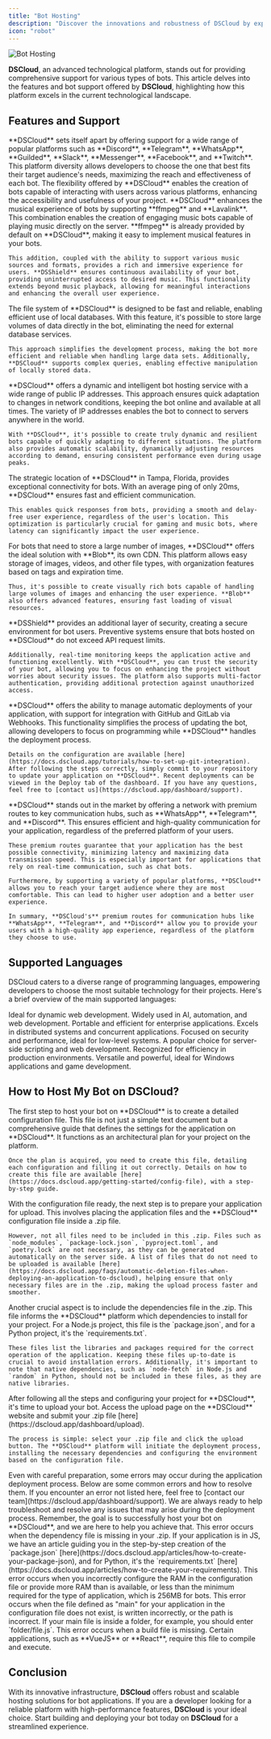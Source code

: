 ```yaml
---
title: "Bot Hosting"
description: "Discover the innovations and robustness of DSCloud by exploring the bot hosting features and support provided by the platform."
icon: "robot"
---
```


<img src="/images/services/bots.png" alt="Bot Hosting" />

**DSCloud**, an advanced technological platform, stands out for providing comprehensive support for various types of bots. This article delves into the features and bot support offered by **DSCloud**, highlighting how this platform excels in the current technological landscape.

## Features and Support

<CardGroup cols={1}>
  <Card title="Any Platform Support" icon="robot">
    **DSCloud** sets itself apart by offering support for a wide range of popular platforms such as **Discord**, **Telegram**, **WhatsApp**, **Guilded**, **Slack**, **Messenger**, **Facebook**, and **Twitch**. This platform diversity allows developers to choose the one that best fits their target audience's needs, maximizing the reach and effectiveness of each bot. The flexibility offered by **DSCloud** enables the creation of bots capable of interacting with users across various platforms, enhancing the accessibility and usefulness of your project.
  </Card>
  <Card title="Advanced Music Support" icon="music">
    **DSCloud** enhances the musical experience of bots by supporting **ffmpeg** and **Lavalink**. This combination enables the creation of engaging music bots capable of playing music directly on the server. **ffmpeg** is already provided by default on **DSCloud**, making it easy to implement musical features in your bots.

    This addition, coupled with the ability to support various music sources and formats, provides a rich and immersive experience for users. **DSShield** ensures continuous availability of your bot, providing uninterrupted access to desired music. This functionality extends beyond music playback, allowing for meaningful interactions and enhancing the overall user experience.
  </Card>
  <Card title="Efficient Local Database" icon="database">
    The file system of **DSCloud** is designed to be fast and reliable, enabling efficient use of local databases. With this feature, it's possible to store large volumes of data directly in the bot, eliminating the need for external database services.

    This approach simplifies the development process, making the bot more efficient and reliable when handling large data sets. Additionally, **DSCloud** supports complex queries, enabling effective manipulation of locally stored data.
  </Card>
  <Card title="Dynamic Hosting" icon="rocket">
    **DSCloud** offers a dynamic and intelligent bot hosting service with a wide range of public IP addresses. This approach ensures quick adaptation to changes in network conditions, keeping the bot online and available at all times. The variety of IP addresses enables the bot to connect to servers anywhere in the world.

    With **DSCloud**, it's possible to create truly dynamic and resilient bots capable of quickly adapting to different situations. The platform also provides automatic scalability, dynamically adjusting resources according to demand, ensuring consistent performance even during usage peaks.
  </Card>
  <Card title="Optimized Bot Latency" icon="bolt">
    The strategic location of **DSCloud** in Tampa, Florida, provides exceptional connectivity for bots. With an average ping of only 20ms, **DSCloud** ensures fast and efficient communication.

    This enables quick responses from bots, providing a smooth and delay-free user experience, regardless of the user's location. This optimization is particularly crucial for gaming and music bots, where latency can significantly impact the user experience.
  </Card>
  <Card title="Efficient Image Storage" icon="cloud">
    For bots that need to store a large number of images, **DSCloud** offers the ideal solution with **Blob**, its own CDN. This platform allows easy storage of images, videos, and other file types, with organization features based on tags and expiration time.

    Thus, it's possible to create visually rich bots capable of handling large volumes of images and enhancing the user experience. **Blob** also offers advanced features, ensuring fast loading of visual resources.
  </Card>
  <Card title="Advanced Security" icon="shield">
    **DSShield** provides an additional layer of security, creating a secure environment for bot users. Preventive systems ensure that bots hosted on **DSCloud** do not exceed API request limits.

    Additionally, real-time monitoring keeps the application active and functioning excellently. With **DSCloud**, you can trust the security of your bot, allowing you to focus on enhancing the project without worries about security issues. The platform also supports multi-factor authentication, providing additional protection against unauthorized access.
  </Card>
  <Card title="Automatic Deployment via Git" icon="code">
    **DSCloud** offers the ability to manage automatic deployments of your application, with support for integration with GitHub and GitLab via Webhooks. This functionality simplifies the process of updating the bot, allowing developers to focus on programming while **DSCloud** handles the deployment process.

    Details on the configuration are available [here](https://docs.dscloud.app/tutorials/how-to-set-up-git-integration). After following the steps correctly, simply commit to your repository to update your application on **DSCloud**. Recent deployments can be viewed in the Deploy tab of the dashboard. If you have any questions, feel free to [contact us](https://dscloud.app/dashboard/support).
  </Card>
  <Card title="Premium Routes" icon="star">
    **DSCloud** stands out in the market by offering a network with premium routes to key communication hubs, such as **WhatsApp**, **Telegram**, and **Discord**. This ensures efficient and high-quality communication for your application, regardless of the preferred platform of your users.

    These premium routes guarantee that your application has the best possible connectivity, minimizing latency and maximizing data transmission speed. This is especially important for applications that rely on real-time communication, such as chat bots.

    Furthermore, by supporting a variety of popular platforms, **DSCloud** allows you to reach your target audience where they are most comfortable. This can lead to higher user adoption and a better user experience.

    In summary, **DSCloud's** premium routes for communication hubs like **WhatsApp**, **Telegram**, and **Discord** allow you to provide your users with a high-quality app experience, regardless of the platform they choose to use.
  </Card>
</CardGroup>

## Supported Languages

DSCloud caters to a diverse range of programming languages, empowering developers to choose the most suitable technology for their projects. Here's a brief overview of the main supported languages:

<CardGroup cols={3}>
  <Card title="Node.js" icon="node-js" href="https://docs.dscloud.app/articles/getting-started-with-nodejs">
    Ideal for dynamic web development.
  </Card>

  <Card title="Python" icon="python" href="https://docs.dscloud.app/articles/getting-started-with-python">
    Widely used in AI, automation, and web development.
  </Card>

  <Card title="Java" icon="java" href="https://docs.dscloud.app/articles/getting-started-with-java">
    Portable and efficient for enterprise applications.
  </Card>

  <Card title="Elixir" icon="droplet" href="https://docs.dscloud.app/articles/getting-started-with-elixir">
    Excels in distributed systems and concurrent applications.
  </Card>

  <Card title="Rust" icon="rust" href="https://docs.dscloud.app/articles/getting-started-with-rust">
    Focused on security and performance, ideal for low-level systems.
  </Card>

  <Card title="PHP" icon="php" href="https://docs.dscloud.app/articles/getting-started-with-php">
    A popular choice for server-side scripting and web development.
  </Card>

  <Card title="Go" icon="golang" href="https://docs.dscloud.app/articles/getting-started-with-go">
    Recognized for efficiency in production environments.
  </Card>

  <Card title="C#" icon="c" href="https://docs.dscloud.app/articles/getting-started-with-csharp">
    Versatile and powerful, ideal for Windows applications and game development.
  </Card>
</CardGroup>

## How to Host My Bot on DSCloud?
<Steps>
  <Step title="Configuration File" icon="file">
    The first step to host your bot on **DSCloud** is to create a detailed configuration file. This file is not just a simple text document but a comprehensive guide that defines the settings for the application on **DSCloud**. It functions as an architectural plan for your project on the platform.

    Once the plan is acquired, you need to create this file, detailing each configuration and filling it out correctly. Details on how to create this file are available [here](https://docs.dscloud.app/getting-started/config-file), with a step-by-step guide.
  </Step>
  <Step title="ZIP File Creation" icon="file-zip">
    With the configuration file ready, the next step is to prepare your application for upload. This involves placing the application files and the **DSCloud** configuration file inside a .zip file.

    However, not all files need to be included in this .zip. Files such as `node_modules`, `package-lock.json`, `pyproject.toml`, and `poetry.lock` are not necessary, as they can be generated automatically on the server side. A list of files that do not need to be uploaded is available [here](https://docs.dscloud.app/faqs/automatic-deletion-files-when-deploying-an-application-to-dscloud), helping ensure that only necessary files are in the .zip, making the upload process faster and smoother.
  </Step>
  <Step title="Dependencies File" icon="box">
    Another crucial aspect is to include the dependencies file in the .zip. This file informs the **DSCloud** platform which dependencies to install for your project. For a Node.js project, this file is the `package.json`, and for a Python project, it's the `requirements.txt`.

    These files list the libraries and packages required for the correct operation of the application. Keeping these files up-to-date is crucial to avoid installation errors. Additionally, it's important to note that native dependencies, such as `node-fetch` in Node.js and `random` in Python, should not be included in these files, as they are native libraries.
  </Step>
  <Step title="Bot Upload" icon="arrow-up">
    After following all the steps and configuring your project for **DSCloud**, it's time to upload your bot. Access the upload page on the **DSCloud** website and submit your .zip file [here](https://dscloud.app/dashboard/upload).

    The process is simple: select your .zip file and click the upload button. The **DSCloud** platform will initiate the deployment process, installing the necessary dependencies and configuring the environment based on the configuration file.
  </Step>
  <Step title="Common Errors During Application Deployment" icon="x">
    <Warning>Even with careful preparation, some errors may occur during the application deployment process. Below are some common errors and how to resolve them. If you encounter an error not listed here, feel free to [contact our team](https://dscloud.app/dashboard/support). We are always ready to help troubleshoot and resolve any issues that may arise during the deployment process. Remember, the goal is to successfully host your bot on **DSCloud**, and we are here to help you achieve that.</Warning>
<AccordionGroup>
  <Accordion title="INVALID_DEPENDENCY" icon="box">
    This error occurs when the dependency file is missing in your .zip. If your application is in JS, we have an article guiding you in the step-by-step creation of the `package.json` [here](https://docs.dscloud.app/articles/how-to-create-your-package-json), and for Python, it's the `requirements.txt` [here](https://docs.dscloud.app/articles/how-to-create-your-requirements).
  </Accordion>
  <Accordion title="FEW_MEMORY" icon="memory">
    This error occurs when you incorrectly configure the RAM in the configuration file or provide more RAM than is available, or less than the minimum required for the type of application, which is 256MB for bots.
  </Accordion>
  <Accordion title="INVALID_MAIN" icon="file-code">
    This error occurs when the file defined as "main" for your application in the configuration file does not exist, is written incorrectly, or the path is incorrect. If your main file is inside a folder, for example, you should enter `folder/file.js`.
  </Accordion>
  <Accordion title="MISSING_BUILD_FILE" icon="file">
    This error occurs when a build file is missing. Certain applications, such as **VueJS** or **React**, require this file to compile and execute.
  </Accordion>
</AccordionGroup>
  </Step>
</Steps>

## Conclusion
With its innovative infrastructure, **DSCloud** offers robust and scalable hosting solutions for bot applications. If you are a developer looking for a reliable platform with high-performance features, **DSCloud** is your ideal choice. Start building and deploying your bot today on **DSCloud** for a streamlined experience.
